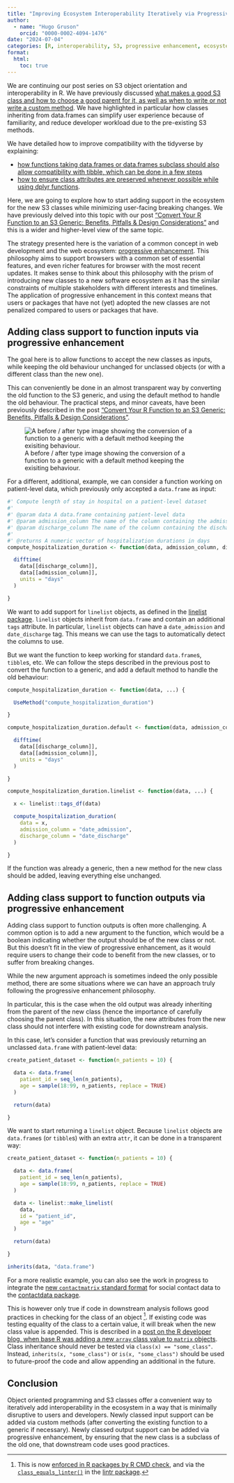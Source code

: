 ```yaml
---
title: "Improving Ecosystem Interoperability Iteratively via Progressive Enhancement"
author:
  - name: "Hugo Gruson"
    orcid: "0000-0002-4094-1476"
date: "2024-07-04"
categories: [R, interoperability, S3, progressive enhancement, ecosystem, lifecycle, object orientation, DOI]
format:
  html: 
    toc: true
---
```


We are continuing our post series on S3 object orientation and interoperability in R.
We have previously discussed [what makes a good S3 class and how to choose a good parent for it, as well as when to write or not write a custom method](../parent-class).
We have highlighted in particular how classes inheriting from data.frames can simplify user experience because of familiarity, and reduce developer workload due to the pre-existing S3 methods.

We have detailed how to improve compatibility with the tidyverse by explaining:

- [how functions taking data.frames or data.frames subclass should also allow compatibility with tibble, which can be done in a few steps](https://hugogruson.fr/posts/compa-tibble/)
- [how to ensure class attributes are preserved whenever possible while using dplyr functions](../extend-dataframes).

Here, we are going to explore how to start adding support in the ecosystem for the new S3 classes while minimizing user-facing breaking changes.
We have previously delved into this topic with our post ["Convert Your R Function to an S3 Generic: Benefits, Pitfalls & Design Considerations"](../s3-generic) and this is a wider and higher-level view of the same topic.

The strategy presented here is the variation of a common concept in web development and the web ecosystem: [progressive enhancement](https://developer.mozilla.org/en-US/docs/Glossary/Progressive_Enhancement). This philosophy aims to support browsers with a common set of essential features, and even richer features for browser with the most recent updates.
It makes sense to think about this philosophy with the prism of introducing new classes to a new software ecosystem as it has the similar constraints of multiple stakeholders with different interests and timelines.
The application of progressive enhancement in this context means that users or packages that have not (yet) adopted the new classes are not penalized compared to users or packages that have.

## Adding class support to function inputs via progressive enhancement

The goal here is to allow functions to accept the new classes as inputs, while keeping the old behaviour unchanged for unclassed objects (or with a different class than the new one).

This can conveniently be done in an almost transparent way by converting the old function to the S3 generic, and using the default method to handle the old behaviour. The practical steps, and minor caveats, have been previously described in the post ["Convert Your R Function to an S3 Generic: Benefits, Pitfalls & Design Considerations"](../s3-generic).

![A before / after type image showing the conversion of a function to a generic with a default method keeping the exisiting behaviour.](convert_to_generic.svg)

For a different, additional, example, we can consider a function working on patient-level data, which previously only accepted a `data.frame` as input:

```r
#' Compute length of stay in hospital on a patient-level dataset
#'
#' @param data A data.frame containing patient-level data
#' @param admission_column The name of the column containing the admission date
#' @param discharge_column The name of the column containing the discharge date
#'
#' @returns A numeric vector of hospitalization durations in days
compute_hospitalization_duration <- function(data, admission_column, discharge_column) {

  difftime(
    data[[discharge_column]],
    data[[admission_column]],
    units = "days"
  )

}
```

We want to add support for `linelist` objects, as defined in the [linelist package](https://epiverse-trace.github.io/linelist). `linelist` objects inherit from `data.frame` and contain an additional `tags` attribute. In particular, `linelist` objects can have a `date_admission` and `date_discharge` tag. This means we can use the tags to automatically detect the columns to use.

But we want the function to keep working for standard `data.frame`s, `tibble`s, etc. We can follow the steps described in the previous post to convert the function to a generic, and add a default method to handle the old behaviour:

```r
compute_hospitalization_duration <- function(data, ...) {

  UseMethod("compute_hospitalization_duration")

}

compute_hospitalization_duration.default <- function(data, admission_column, discharge_column) {

  difftime(
    data[[discharge_column]],
    data[[admission_column]],
    units = "days"
  )

}

compute_hospitalization_duration.linelist <- function(data, ...) {

  x <- linelist::tags_df(data)

  compute_hospitalization_duration(
    data = x,
    admission_column = "date_admission",
    discharge_column = "date_discharge"
  )

}
```

If the function was already a generic, then a new method for the new class should be added, leaving everything else unchanged.

## Adding class support to function outputs via progressive enhancement

Adding class support to function outputs is often more challenging.
A common option is to add a new argument to the function, which would be a boolean indicating whether the output should be of the new class or not.
But this doesn't fit in the view of progressive enhancement, as it would require users to change their code to benefit from the new classes, or to suffer from breaking changes.

While the new argument approach is sometimes indeed the only possible method, there are some situations where we can have an approach truly following the progressive enhancement philosophy.

In particular, this is the case when the old output was already inheriting from the parent of the new class (hence the importance of carefully choosing the parent class). In this situation, the new attributes from the new class should not interfere with existing code for downstream analysis.

In this case, let's consider a function that was previously returning an unclassed `data.frame` with patient-level data:

```r
create_patient_dataset <- function(n_patients = 10) {

  data <- data.frame(
    patient_id = seq_len(n_patients),
    age = sample(18:99, n_patients, replace = TRUE)
  )

  return(data)

}
```

We want to start returning a `linelist` object. Because `linelist` objects are `data.frame`s (or `tibble`s) with an extra `attr`, it can be done in a transparent way:

```r
create_patient_dataset <- function(n_patients = 10) {

  data <- data.frame(
    patient_id = seq_len(n_patients),
    age = sample(18:99, n_patients, replace = TRUE)
  )

  data <- linelist::make_linelist(
    data,
    id = "patient_id",
    age = "age"
  )

  return(data)

}

inherits(data, "data.frame")
```

For a more realistic example, you can also see the work in progress to integrate the [new `contactmatrix` standard format](https://github.com/socialcontactdata/contactmatrix) for social contact data to the [contactdata package](https://github.com/Bisaloo/contactdata).

This is however only true if code in downstream analysis follows good practices in checking for the class of an object [^1]. If existing code was testing equality of the class to a certain value, it will break when the new class value is appended. This is described in a [post on the R developer blog, when base R was adding a new `array` class value to `matrix` objects](https://developer.r-project.org/Blog/public/2019/11/09/when-you-think-class.-think-again/index.html). Class inheritance should never be tested via `class(x) == "some_class"`. Instead, `inherits(x, "some_class")` or `is(x, "some_class")` should be used to future-proof the code and allow appending an additional in the future.

[^1]: This is now [enforced in R packages by R CMD check](https://github.com/r-devel/r-svn/commit/77ebdff5adc200dfe9bc850bc4447088830d2ee0), and via the [`class_equals_linter()`](https://lintr.r-lib.org/reference/class_equals_linter.html)  in the [lintr package](https://lintr.r-lib.org/).

## Conclusion

Object oriented programming and S3 classes offer a convenient way to iteratively add interoperability in the ecosystem in a way that is minimally disruptive to users and developers.
Newly classed input support can be added via custom methods (after converting the existing function to a generic if necessary).
Newly classed output support can be added via progressive enhancement, by ensuring that the new class is a subclass of the old one, that downstream code uses good practices.

